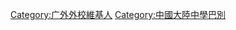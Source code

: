 {{Userbox-2
  |border-c = #000000
  |border-s = 2
  |id1-c    = #FFFFFF
  |id1-s    = 12
  |id1-fc   = #00ff00
  |id2-c    = #c0c0c0
  |id2-s    = 12
  |id2-fc   = #ff0000
  |info-c   = #00ffff
  |info-s   = 8
  |info-fc  = #FFFF
  |id1      = 广外外校
  |id2      = ESer
  |info     = <big>'''    WE ARE THE ESers!'''</big>
}}
<includeonly>[[Category:广外外校維基人|{{PAGENAME}}]]</includeonly>
<noinclude>
<p style="clear: both; padding-top: 2em">
[[Category:广外外校維基人]]
[[Category:中國大陸中學巴別]]
</noinclude>